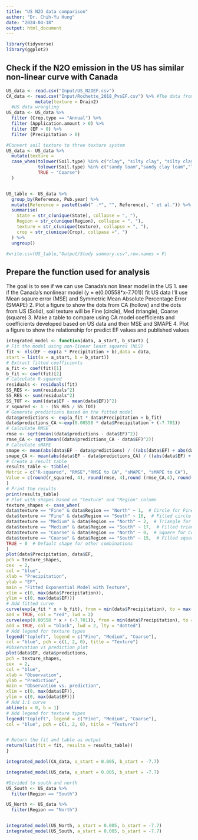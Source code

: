 ```yaml
---
title: "US N2O data comparison"
author: "Dr. Chih-Yu Hung"
date: "2024-04-18"
output: html_document
---
```


```r
library(tidyverse)
library(ggplot2)
```

## Check if the N2O emission in the US has similar non-linear curve with Canada

```r
US_data <- read.csv("Input/US_N2OEF.csv")
CA_data <- read.csv("Input/Rochette_2018_PvsEF.csv") %>% #The data from Rochette 2018 Fig 3
           mutate(texture = Drain2)
  #US data wrangling
US_data <- US_data %>%
  filter (Crop.type == "Annual") %>%
  filter (Application.amount > 0) %>%
  filter (EF > 0) %>%
  filter (Precipitation > 0)

#Convert soil texture to three texture system
US_data <- US_data %>%
  mutate(texture =
  case_when(tolower(Soil.type) %in% c("clay", "silty clay", "silty clay loam", "clay loam", "sandy clay") ~ "Fine",
            tolower(Soil.type) %in% c("sandy loam","sandy clay loam","loam soil", "loam", "silt loam", "silt") ~ "Medium",
            TRUE ~ "Coarse")
  )


US_table <- US_data %>%
  group_by(Reference, Pub.year) %>%
  mutate(Reference = paste0(sub(" .*", "", Reference), " et al.")) %>%
  summarise(
    State = str_c(unique(State), collapse = ", "),
    Region = str_c(unique(Region), collapse = ", "),
    texture = str_c(unique(texture), collapse = ", "),
    crop = str_c(unique(Crop), collpase =", ")
  ) %>%
  ungroup()

#write.csv(US_table,"Output/Study summary.csv",row.names = F)

```

## Prepare the function used for analysis

The goal is to see if we can use Canada’s non linear model in the US 1. see if the Canada’s nonlinear model (y = e(0.00558*x-7.701)) fit US data I’ll use Mean sqaure error (MSE) and Symmetric Mean Absolute Percentage Error (SMAPE) 2. Plot a figure to show the dots from CA (hollow) and the dots from US (Solid), soil texture will be Fine (circle), Med (triangle), Coarse (square) 3. Make a table to compare using CA model coefficients and coefficients developed based on US data and their MSE and SMAPE 4. Plot a figure to show the relationship for predict EF values and published values

```r
integrated_model <- function(data, a_start, b_start) {
# Fit the model using non-linear least squares (NLS)
fit <- nls(EF ~ exp(a * Precipitation + b),data = data,
start = list(a = a_start, b = b_start))
# Extract fitted coefficients
a_fit <- coef(fit)[1]
b_fit <- coef(fit)[2]
# Calculate R-squared
residuals <- residuals(fit)
SS_RES <- sum(residuals^2)
SS_RES <- sum(residuals^2)
SS_TOT <- sum((data$EF - mean(data$EF))^2)
r_squared <- 1 - (SS_RES / SS_TOT)
# Generate predictions based on the fitted model
data$predictions <- exp(a_fit * data$Precipitation + b_fit)
data$predictions_CA <-exp(0.00558 * data$Precipitation + (-7.701))
# Calculate RMSE
rmse <- sqrt(mean((data$predictions - data$EF)^2))
rmse_CA <- sqrt(mean((data$predictions_CA - data$EF)^2))
# Calculate sMAPE
smape <- mean(abs(data$EF - data$predictions) / ((abs(data$EF) + abs(data$predictions)))) * 100
smape_CA <- mean(abs(data$EF - data$predictions_CA) / ((abs(data$EF) + abs(data$predictions_CA)))) * 100
# Create a result table
results_table <- tibble(
Metric = c("R-squared", "RMSE","RMSE to CA", "sMAPE", "sMAPE to CA"),
Value = c(round(r_squared, 4), round(rmse, 4),round (rmse_CA,4), round(smape, 2), round(smape_CA,2))
)
# Print the results
print(results_table)
# Plot with shapes based on "texture" and "Region" column
texture_shapes <- case_when(
data$texture == "Fine" & data$Region == "North" ~ 1,  # Circle for Fine and North
data$texture == "Fine" & data$Region == "South" ~ 16,  # Filled circle for Fine and South
data$texture == "Medium" & data$Region == "North" ~ 2,  # Triangle for Medium and North
data$texture == "Medium" & data$Region == "South" ~ 17,  # Filled triangle for Medium and South
data$texture == "Coarse" & data$Region == "North" ~ 0,  # Square for Coarse and North
data$texture == "Coarse" & data$Region == "South" ~ 15,  # Filled square for Coarse and South
TRUE ~ 0  # Default shape for other combinations
)
plot(data$Precipitation, data$EF,
pch = texture_shapes,
cex  = 2,
col = "blue",
xlab = "Precipitation",
ylab = "EF",
main = "Fitted Exponential Model with Texture",
xlim = c(0, max(data$Precipitation)),
ylim = c(0, max(data$EF)))
# Add fitted curve
curve(exp(a_fit * x + b_fit), from = min(data$Precipitation), to = max(data$Precipitation),
add = TRUE, col = "red", lwd = 2)
curve(exp(0.00558 * x + (-7.701)), from = min(data$Precipitation), to = max(data$Precipitation),
add = TRUE, col = "black", lwd = 2, lty = "dotted")
# Add legend for texture types
legend("topleft", legend = c("Fine", "Medium", "Coarse"),
col = "blue", pch = c(1, 2, 0), title = "Texture")
#Observation vs prediction plot
plot(data$EF, data$predictions,
pch = texture_shapes,
cex  = 2,
col = "blue",
xlab = "Observation",
ylab = "Prediction",
main = "Observation vs. prediction",
xlim = c(0, max(data$EF)),
ylim = c(0, max(data$EF)))
# Add 1:1 curve
abline(a = 0, b = 1)
# Add legend for texture types
legend("topleft", legend = c("Fine", "Medium", "Coarse"),
col = "blue", pch = c(1, 2, 0), title = "Texture")


# Return the fit and table as output
return(list(fit = fit, results = results_table))
}

```

```r

integrated_model(CA_data, a_start = 0.005, b_start = -7.7)

```


```r
integrated_model(US_data, a_start = 0.005, b_start = -7.7)

#Divided to south and north
US_South <- US_data %>%
  filter(Region == "South")

US_North <- US_data %>%
  filter(Region == "North")


integrated_model(US_North, a_start = 0.005, b_start = -7.7)
integrated_model(US_South, a_start = 0.005, b_start = -7.7)
```
